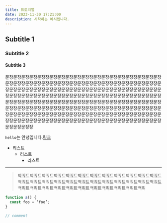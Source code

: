```yaml
---
title: 튜토리얼
date: 2023-11-30 17:21:00
description: 시작하는 예시입니다.
---
```


## Subtitle 1

### Subtitle 2

#### Subtitle 3

문장문장문장문장문장장문장문장문장문장문장장문장문장문장문장문장장문장문장문장문장문장장문장문장문장문장문장장문장문장문장문장문장장문장문장문장문장문장장문장문장문장문장문장장문장문장문장문장문장장문장문장문장문장문장장문장문장문장문장문장장문장문장문장문장문장장문장문장문장문장문장장문장문장문장문장문장장문장문장문장문장문장장문장문장문장문장문장장문장문장문장문장문장장문장문장문장문장문장장문장문장문장문장문장장문장문장문장문장문장장문장문장문장문장문장장문장문장문장문장문장장문장문장문장문장문장장문장문장문장문장문장장문장문장문장문장문장장문장문장문장문장문장장문장문장문장문장문장장문장문장문장문장문장장문장문장문장문장문장장

`hello`는 안녕입니다.[링크](https://github.com/kkole3897)

- 리스트
  - 리스트
    - 리스트

---

> 백쿼트백쿼트백쿼트백쿼트백쿼트백쿼트백쿼트백쿼트백쿼트백쿼트백쿼트백쿼트백쿼트백쿼트백쿼트백쿼트백쿼트백쿼트백쿼트백쿼트백쿼트백쿼트백쿼트백쿼트백쿼트백쿼트백쿼트백쿼트백쿼트백쿼트백쿼트백쿼트백쿼트백쿼트백쿼

```ts
function a() {
  const foo = ‘foo’;
}

// comment
```
